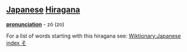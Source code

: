 == [[Japanese]] [[Hiragana]] ==
'''[[pronunciation]]''' - zó (zo)

For a list of words starting with this hiragana see: [[Wiktionary:Japanese index そ]]